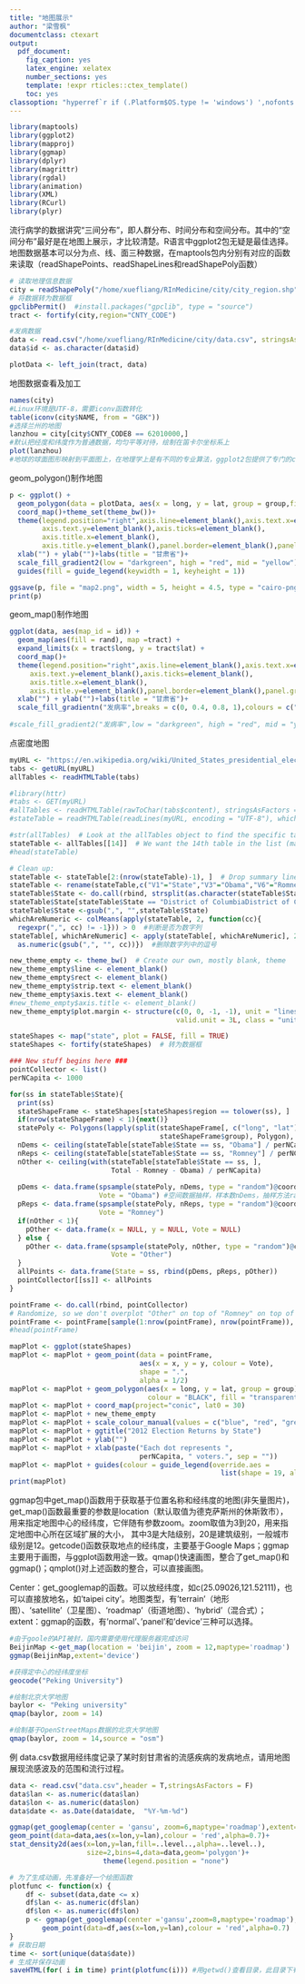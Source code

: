 ```yaml
---
title: "地图展示"
author: "梁雪枫"
documentclass: ctexart
output:
  pdf_document:
    fig_caption: yes
    latex_engine: xelatex
    number_sections: yes
    template: !expr rticles::ctex_template()
    toc: yes
classoption: "hyperref`r if (.Platform$OS.type != 'windows') ',nofonts'`"
---
```


```r
library(maptools)
library(ggplot2)
library(mapproj)
library(ggmap)
library(dplyr)
library(magrittr)
library(rgdal)
library(animation)
library(XML)
library(RCurl)
library(plyr)
```

流行病学的数据讲究“三间分布”，即人群分布、时间分布和空间分布。其中的“空间分布”最好是在地图上展示，才比较清楚。R语言中ggplot2包无疑是最佳选择。地图数据基本可以分为点、线、面三种数据，在maptools包内分别有对应的函数来读取（readShapePoints、readShapeLines和readShapePoly函数）

```r
# 读取地理信息数据
city = readShapePoly("/home/xuefliang/RInMedicine/city/city_region.shp")  
# 将数据转为数据框
gpclibPermit()  #install.packages("gpclib", type = "source")
tract <- fortify(city,region="CNTY_CODE")

#发病数据
data <- read.csv("/home/xuefliang/RInMedicine/city/data.csv", stringsAsFactors = FALSE)
data$id <- as.character(data$id)

plotData <- left_join(tract, data)
```

地图数据查看及加工
```r
names(city)
#Linux环境是UTF-8，需要iconv函数转化
table(iconv(city$NAME, from = "GBK"))
#选择兰州的地图
lanzhou = city[city$CNTY_CODE8 == 62010000,]
#默认把经度和纬度作为普通数据，均匀平等对待，绘制在笛卡尔坐标系上
plot(lanzhou)
#地球的球面图形映射到平面图上，在地理学上是有不同的专业算法，ggplot2包提供了专门的coord_map()函数
```

geom_polygon()制作地图
```r
p <- ggplot() +
  geom_polygon(data = plotData, aes(x = long, y = lat, group = group,fill = rand), color ="black", size = 0.25) +
  coord_map()+theme_set(theme_bw())+
  theme(legend.position="right",axis.line=element_blank(),axis.text.x=element_blank(),
        axis.text.y=element_blank(),axis.ticks=element_blank(),
        axis.title.x=element_blank(),
        axis.title.y=element_blank(),panel.border=element_blank(),panel.grid.major=element_line(colour=NA))+
  xlab("") + ylab("")+labs(title = "甘肃省")+
  scale_fill_gradient2(low = "darkgreen", high = "red", mid = "yellow")+
  guides(fill = guide_legend(keywidth = 1, keyheight = 1))

ggsave(p, file = "map2.png", width = 5, height = 4.5, type = "cairo-png")
print(p)
```

geom_map()制作地图
```r
ggplot(data, aes(map_id = id)) + 
  geom_map(aes(fill = rand), map =tract) +
  expand_limits(x = tract$long, y = tract$lat) +
  coord_map()+
  theme(legend.position="right",axis.line=element_blank(),axis.text.x=element_blank(),
     axis.text.y=element_blank(),axis.ticks=element_blank(),
     axis.title.x=element_blank(),
     axis.title.y=element_blank(),panel.border=element_blank(),panel.grid.major=element_line(colour=NA))+
  xlab("") + ylab("")+labs(title = "甘肃省")+
  scale_fill_gradientn("发病率",breaks = c(0, 0.4, 0.8, 1),colours = c("green","yellow","red"),space = "Lab")
  
#scale_fill_gradient2("发病率",low = "darkgreen", high = "red", mid = "yellow", midpoint = 0.5,space = "Lab",guide = )
```

点密度地图
```r
myURL <- "https://en.wikipedia.org/wiki/United_States_presidential_election,_2012"
tabs <- getURL(myURL)
allTables <- readHTMLTable(tabs)

#library(httr)
#tabs <- GET(myURL)
#allTables <- readHTMLTable(rawToChar(tabs$content), stringsAsFactors = F)
#stateTable = readHTMLTable(readLines(myURL, encoding = "UTF-8"), which = 14, header = T)

#str(allTables)  # Look at the allTables object to find the specific table we want
stateTable <- allTables[[14]]  # We want the 14th table in the list (maybe 13th?)
#head(stateTable)

# Clean up:
stateTable <- stateTable[2:(nrow(stateTable)-1), ]  # Drop summary lines
stateTable <- rename(stateTable,c("V1"="State","V3"="Obama","V6"="Romney","V20"="Total"))
stateTable$State <- do.call(rbind, strsplit(as.character(stateTable$State), "\\["))[, 1]
stateTable$State[stateTable$State == "District of ColumbiaDistrict of Columbia"] <- "District of Columbia"
stateTable$State <-gsub(",", "",stateTable$State)
whichAreNumeric <- colMeans(apply(stateTable, 2, function(cc){
  regexpr(",", cc) != -1})) > 0  #判断是否为数字列
stateTable[, whichAreNumeric] <- apply(stateTable[, whichAreNumeric], 2, function(cc){
  as.numeric(gsub(",", "", cc))})  #删除数字列中的逗号

new_theme_empty <- theme_bw()  # Create our own, mostly blank, theme
new_theme_empty$line <- element_blank()
new_theme_empty$rect <- element_blank()
new_theme_empty$strip.text <- element_blank()
new_theme_empty$axis.text <- element_blank()
#new_theme_empty$axis.title <- element_blank()
new_theme_empty$plot.margin <- structure(c(0, 0, -1, -1), unit = "lines",
                                         valid.unit = 3L, class = "unit")

stateShapes <- map("state", plot = FALSE, fill = TRUE)
stateShapes <- fortify(stateShapes)  # 转为数据框

### New stuff begins here ###
pointCollector <- list()
perNCapita <- 1000

for(ss in stateTable$State){
  print(ss)
  stateShapeFrame <- stateShapes[stateShapes$region == tolower(ss), ]
  if(nrow(stateShapeFrame) < 1){next()}
  statePoly <- Polygons(lapply(split(stateShapeFrame[, c("long", "lat")],
                                     stateShapeFrame$group), Polygon), ID = "b")
  nDems <- ceiling(stateTable[stateTable$State == ss, "Obama"] / perNCapita)
  nReps <- ceiling(stateTable[stateTable$State == ss, "Romney"] / perNCapita)
  nOther <- ceiling(with(stateTable[stateTable$State == ss, ],
                         Total - Romney - Obama) / perNCapita)
  
  pDems <- data.frame(spsample(statePoly, nDems, type = "random")@coords,
                      Vote = "Obama") #空间数据抽样，样本数nDems，抽样方法random,regular,stratified,nonaliged,hexagonal,clustered,Fibonacci
  pReps <- data.frame(spsample(statePoly, nReps, type = "random")@coords,
                      Vote = "Romney")
  if(nOther < 1){
    pOther <- data.frame(x = NULL, y = NULL, Vote = NULL)
  } else {
    pOther <- data.frame(spsample(statePoly, nOther, type = "random")@coords,
                         Vote = "Other")
  }
  allPoints <- data.frame(State = ss, rbind(pDems, pReps, pOther))
  pointCollector[[ss]] <- allPoints
}

pointFrame <- do.call(rbind, pointCollector)
# Randomize, so we don't overplot "Other" on top of "Romney" on top of "Obama."
pointFrame <- pointFrame[sample(1:nrow(pointFrame), nrow(pointFrame)), ]
#head(pointFrame)

mapPlot <- ggplot(stateShapes)
mapPlot <- mapPlot + geom_point(data = pointFrame,
                                aes(x = x, y = y, colour = Vote),
                                shape = ".",
                                alpha = 1/2)
mapPlot <- mapPlot + geom_polygon(aes(x = long, y = lat, group = group),
                                  colour = "BLACK", fill = "transparent")
mapPlot <- mapPlot + coord_map(project="conic", lat0 = 30)
mapPlot <- mapPlot + new_theme_empty
mapPlot <- mapPlot + scale_colour_manual(values = c("blue", "red", "green"))
mapPlot <- mapPlot + ggtitle("2012 Election Returns by State")
mapPlot <- mapPlot + ylab("")
mapPlot <- mapPlot + xlab(paste("Each dot represents ",
                                perNCapita, " voters.", sep = ""))
mapPlot <- mapPlot + guides(colour = guide_legend(override.aes =
                                                    list(shape = 19, alpha = 1)))
print(mapPlot)
```

ggmap包中get_map()函数用于获取基于位置名称和经纬度的地图(非矢量图片)，get_map()函数最重要的参数是location（默认取值为德克萨斯州的休斯敦市），用来指定地图中心的经纬度，它伴随有参数zoom。zoom取值为3到20，用来指定地图中心所在区域扩展的大小， 其中3是大陆级别，20是建筑级别，一般城市级别是12。getcode()函数获取地点的经纬度，主要基于Google Maps；ggmap主要用于画图，与ggplot函数用途一致。qmap()快速画图，整合了get_map()和ggmap()；qmplot()对上述函数的整合，可以直接画图。

Center：get_googlemap的函数。可以放经纬度，如c(25.09026,121.52111)，也可以直接放地名，如'taipei city'。地图类型，有'terrain'（地形图）、'satellite'（卫星图）、'roadmap'（街道地图）、'hybrid'（混合式）；extent：ggmap的函数，有'normal'、'panel'和'device'三种可以选择。
```r
#由于goole的API被封，国内需要使用代理服务器完成访问
BeijinMap <-get_map(location = 'beijin', zoom = 12,maptype='roadmap')
ggmap(BeijinMap,extent='device')

#获得定中心的经纬度坐标
geocode("Peking University")

#绘制北京大学地图
baylor <- "Peking university"
qmap(baylor, zoom = 14)

#绘制基于OpenStreetMaps数据的北京大学地图
qmap(baylor, zoom = 14,source = "osm")
```

例 data.csv数据用经纬度记录了某时刻甘肃省的流感疾病的发病地点，请用地图展现流感波及的范围和流行过程。
```r
data <- read.csv("data.csv",header = T,stringsAsFactors = F)
data$lan <- as.numeric(data$lan)
data$lon <- as.numeric(data$lon)
data$date <- as.Date(data$date,  "%Y-%m-%d")

ggmap(get_googlemap(center = 'gansu', zoom=6,maptype='roadmap'),extent='device')+
geom_point(data=data,aes(x=lon,y=lan),colour = 'red',alpha=0.7)+
stat_density2d(aes(x=lon,y=lan,fill=..level..,alpha=..level..),
                   size=2,bins=4,data=data,geom='polygon')+
                       theme(legend.position = "none")
```

```r
# 为了生成动画，先准备好一个绘图函数
plotfunc <- function(x) {
    df <- subset(data,date <= x)
    df$lan <- as.numeric(df$lan)
    df$lon <- as.numeric(df$lon)
    p <- ggmap(get_googlemap(center ='gansu',zoom=8,maptype='roadmap'),,extent='device')+
        geom_point(data=df,aes(x=lon,y=lan),colour = 'red',alpha=0.7)
}
# 获取日期
time <- sort(unique(data$date))
# 生成并保存动画
saveHTML(for( i in time) print(plotfunc(i))) #用getwd()查看目录，此目录下有生成html文件
```



